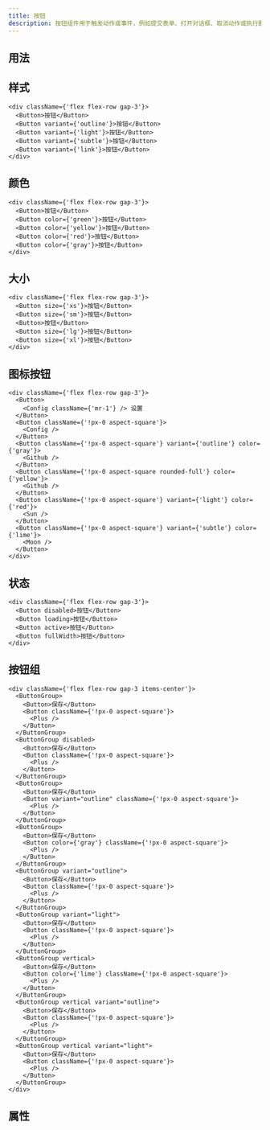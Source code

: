 ```yaml
---
title: 按钮
description: 按钮组件用于触发动作或事件，例如提交表单、打开对话框、取消动作或执行删除操作。
---
```


## 用法

## 样式

```tsx preview editable
<div className={'flex flex-row gap-3'}>
  <Button>按钮</Button>
  <Button variant={'outline'}>按钮</Button>
  <Button variant={'light'}>按钮</Button>
  <Button variant={'subtle'}>按钮</Button>
  <Button variant={'link'}>按钮</Button>
</div>
```

## 颜色

```tsx preview editable
<div className={'flex flex-row gap-3'}>
  <Button>按钮</Button>
  <Button color={'green'}>按钮</Button>
  <Button color={'yellow'}>按钮</Button>
  <Button color={'red'}>按钮</Button>
  <Button color={'gray'}>按钮</Button>
</div>
```

## 大小

```tsx preview editable
<div className={'flex flex-row gap-3'}>
  <Button size={'xs'}>按钮</Button>
  <Button size={'sm'}>按钮</Button>
  <Button>按钮</Button>
  <Button size={'lg'}>按钮</Button>
  <Button size={'xl'}>按钮</Button>
</div>
```

## 图标按钮

```tsx preview editable
<div className={'flex flex-row gap-3'}>
  <Button>
    <Config className={'mr-1'} /> 设置
  </Button>
  <Button className={'!px-0 aspect-square'}>
    <Config />
  </Button>
  <Button className={'!px-0 aspect-square'} variant={'outline'} color={'gray'}>
    <Github />
  </Button>
  <Button className={'!px-0 aspect-square rounded-full'} color={'yellow'}>
    <Github />
  </Button>
  <Button className={'!px-0 aspect-square'} variant={'light'} color={'red'}>
    <Sun />
  </Button>
  <Button className={'!px-0 aspect-square'} variant={'subtle'} color={'lime'}>
    <Moon />
  </Button>
</div>
```

## 状态

```tsx preview editable
<div className={'flex flex-row gap-3'}>
  <Button disabled>按钮</Button>
  <Button loading>按钮</Button>
  <Button active>按钮</Button>
  <Button fullWidth>按钮</Button>
</div>
```

## 按钮组

```tsx preview editable
<div className={'flex flex-row gap-3 items-center'}>
  <ButtonGroup>
    <Button>保存</Button>
    <Button className={'!px-0 aspect-square'}>
      <Plus />
    </Button>
  </ButtonGroup>
  <ButtonGroup disabled>
    <Button>保存</Button>
    <Button className={'!px-0 aspect-square'}>
      <Plus />
    </Button>
  </ButtonGroup>
  <ButtonGroup>
    <Button>保存</Button>
    <Button variant="outline" className={'!px-0 aspect-square'}>
      <Plus />
    </Button>
  </ButtonGroup>
  <ButtonGroup>
    <Button>保存</Button>
    <Button color={'gray'} className={'!px-0 aspect-square'}>
      <Plus />
    </Button>
  </ButtonGroup>
  <ButtonGroup variant="outline">
    <Button>保存</Button>
    <Button className={'!px-0 aspect-square'}>
      <Plus />
    </Button>
  </ButtonGroup>
  <ButtonGroup variant="light">
    <Button>保存</Button>
    <Button className={'!px-0 aspect-square'}>
      <Plus />
    </Button>
  </ButtonGroup>
  <ButtonGroup vertical>
    <Button>保存</Button>
    <Button color={'lime'} className={'!px-0 aspect-square'}>
      <Plus />
    </Button>
  </ButtonGroup>
  <ButtonGroup vertical variant="outline">
    <Button>保存</Button>
    <Button className={'!px-0 aspect-square'}>
      <Plus />
    </Button>
  </ButtonGroup>
  <ButtonGroup vertical variant="light">
    <Button>保存</Button>
    <Button className={'!px-0 aspect-square'}>
      <Plus />
    </Button>
  </ButtonGroup>
</div>
```

## 属性
